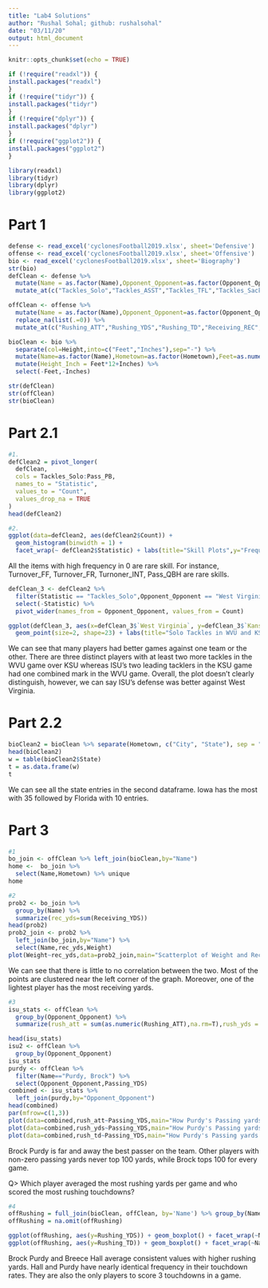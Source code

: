 ```yaml
---
title: "Lab4 Solutions"
author: "Rushal Sohal; github: rushalsohal"
date: "03/11/20"
output: html_document
---
```


```r
knitr::opts_chunk$set(echo = TRUE)
```


```r
if (!require("readxl")) {
install.packages("readxl")
}
if (!require("tidyr")) {
install.packages("tidyr")
}
if (!require("dplyr")) {
install.packages("dplyr")
}
if (!require("ggplot2")) {
install.packages("ggplot2")
}

library(readxl)
library(tidyr)
library(dplyr)
library(ggplot2)
```

# Part 1  

```r
defense <- read_excel('cyclonesFootball2019.xlsx', sheet='Defensive')
offense <- read_excel('cyclonesFootball2019.xlsx', sheet='Offensive')
bio <- read_excel('cyclonesFootball2019.xlsx', sheet='Biography')
str(bio)
defClean <- defense %>%
  mutate(Name = as.factor(Name),Opponent_Opponent=as.factor(Opponent_Opponent)) %>%
  mutate_at(c("Tackles_Solo","Tackles_ASST","Tackles_TFL","Tackles_Sack","Turnover_FF","Turnover_FR","Turnover_INT","Pass_QBH","Pass_PB"),as.numeric)

offClean <- offense %>%
  mutate(Name = as.factor(Name),Opponent_Opponent=as.factor(Opponent_Opponent)) %>%
  replace_na(list(.=0)) %>%
  mutate_at(c("Rushing_ATT","Rushing_YDS","Rushing_TD","Receiving_REC","Receiving_YDS","Receiving_TD","Passing_CMP-ATT","Passing_YDS","Passing_TD","Passing_INT"),as.numeric)

bioClean <- bio %>% 
  separate(col=Height,into=c("Feet","Inches"),sep="-") %>%
  mutate(Name=as.factor(Name),Hometown=as.factor(Hometown),Feet=as.numeric(Feet),Inches=as.numeric(Inches),Weight=as.numeric(Weight)) %>%
  mutate(Height_Inch = Feet*12+Inches) %>%
  select(-Feet,-Inches)

str(defClean)
str(offClean)
str(bioClean)

```
  
# Part 2.1

```r
#1.
defClean2 = pivot_longer(
  defClean,
  cols = Tackles_Solo:Pass_PB,
  names_to = "Statistic",
  values_to = "Count",
  values_drop_na = TRUE
)
head(defClean2)
```

```r
#2.
ggplot(data=defClean2, aes(defClean2$Count)) + 
  geom_histogram(binwidth = 1) +
  facet_wrap(~ defClean2$Statistic) + labs(title="Skill Plots",y="Frequency",x="Number of Occurrences")
```

All the items with high frequency in 0 are rare skill. For instance, Turnover_FF, Turnover_FR, Turnoner_INT, Pass_QBH are rare skills. 

```r
defClean_3 <- defClean2 %>%
  filter(Statistic == "Tackles_Solo",Opponent_Opponent == "West Virginia" | Opponent_Opponent == "Kansas State") %>% 
  select(-Statistic) %>%
  pivot_wider(names_from = Opponent_Opponent, values_from = Count)

ggplot(defClean_3, aes(x=defClean_3$`West Virginia`, y=defClean_3$`Kansas State`)) +
  geom_point(size=2, shape=23) + labs(title="Solo Tackles in WVU and KSU Games",x="West Virgina Solo Tackles",y="Kansas State Solo Tackles")
```

We can see that many players had better games against one team or the other. There are three distinct players with at least two more tackles in the WVU game over KSU whereas ISU's two leading tacklers in the KSU game had one combined mark in the WVU game. Overall, the plot doesn't clearly distinguish, however, we can say ISU's defense was better against West Virginia.

# Part 2.2  
  
```r

bioClean2 = bioClean %>% separate(Hometown, c("City", "State"), sep = ",")
head(bioClean2)
w = table(bioClean2$State)
t = as.data.frame(w)
t
```

We can see all the state entries in the second dataframe. Iowa has the most with 35 followed by Florida with 10 entries.

# Part 3
```r
#1
bo_join <- offClean %>% left_join(bioClean,by="Name")
home <-  bo_join %>%
  select(Name,Hometown) %>% unique
home
```

```r
#2
prob2 <- bo_join %>%
  group_by(Name) %>%
  summarize(rec_yds=sum(Receiving_YDS))
head(prob2)
prob2_join <- prob2 %>%
  left_join(bo_join,by="Name") %>%
  select(Name,rec_yds,Weight)
plot(Weight~rec_yds,data=prob2_join,main="Scatterplot of Weight and Receiving Yards",xlab="Rec. Yards")
```
    
We can see that there is little to no correlation between the two. Most of the points are clustered near the left corner of the graph. Moreover, one of the lightest player has the most receiving yards.
        
```r
#3
isu_stats <- offClean %>%
  group_by(Opponent_Opponent) %>%
  summarize(rush_att = sum(as.numeric(Rushing_ATT),na.rm=T),rush_yds = sum(Rushing_YDS,na.rm=T),rush_td = sum(Rushing_TD,na.rm=T))

head(isu_stats)
isu2 <- offClean %>%
  group_by(Opponent_Opponent)
isu_stats
purdy <- offClean %>%
  filter(Name=="Purdy, Brock") %>%
  select(Opponent_Opponent,Passing_YDS)
combined <- isu_stats %>%
  left_join(purdy,by="Opponent_Opponent")
head(combined)
par(mfrow=c(1,3))
plot(data=combined,rush_att~Passing_YDS,main="How Purdy's Passing yards affects Rush Attempts",ylab="Rushing Attempts",xlab="Purdy's Passing Yards")
plot(data=combined,rush_yds~Passing_YDS,main="How Purdy's Passing yards affects Rush Yards",ylab="Rushing Yards",xlab="Purdy's Passing Yards")
plot(data=combined,rush_td~Passing_YDS,main="How Purdy's Passing yards affects Rush Touchdowns",ylab="Rushing Touchdowns",xlab="Purdy's Passing Yards")

```

Brock Purdy is far and away the best passer on the team. Other players with non-zero passing yards never top 100 yards, while Brock tops 100 for every game.

Q> Which player averaged the most rushing yards per game and who scored the most rushing touchdowns?

```r
#4
offRushing = full_join(bioClean, offClean, by='Name') %>% group_by(Name) %>% select(Name, Rushing_YDS, Rushing_TD, Rushing_ATT)
offRushing = na.omit(offRushing)

ggplot(offRushing, aes(y=Rushing_YDS)) + geom_boxplot() + facet_wrap(~Name)
ggplot(offRushing, aes(y=Rushing_TD)) + geom_boxplot() + facet_wrap(~Name)
```

Brock Purdy and Breece Hall average consistent values with higher rushing yards. Hall and Purdy have nearly identical frequency in their touchdown rates. They are also the only players to score 3 touchdowns in a game.

